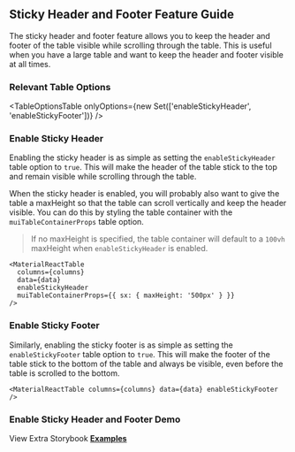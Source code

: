 
<Head>
  <title>Sticky Header/Footer Guide - Material React Table V2 Docs</title>
  <meta
    name="description"
    content="How to use and customize the sticky header feature in Material React Table"
  />
</Head>

## Sticky Header and Footer Feature Guide

The sticky header and footer feature allows you to keep the header and footer of the table visible while scrolling through the table. This is useful when you have a large table and want to keep the header and footer visible at all times.

### Relevant Table Options

<TableOptionsTable
  onlyOptions={new Set(['enableStickyHeader', 'enableStickyFooter'])}
/>

### Enable Sticky Header

Enabling the sticky header is as simple as setting the `enableStickyHeader` table option to `true`. This will make the header of the table stick to the top and remain visible while scrolling through the table.

When the sticky header is enabled, you will probably also want to give the table a maxHeight so that the table can scroll vertically and keep the header visible. You can do this by styling the table container with the `muiTableContainerProps` table option.

> If no maxHeight is specified, the table container will default to a `100vh` maxHeight when `enableStickyHeader` is enabled.

```tsx
<MaterialReactTable
  columns={columns}
  data={data}
  enableStickyHeader
  muiTableContainerProps={{ sx: { maxHeight: '500px' } }}
/>
```

### Enable Sticky Footer

Similarly, enabling the sticky footer is as simple as setting the `enableStickyFooter` table option to `true`. This will make the footer of the table stick to the bottom of the table and always be visible, even before the table is scrolled to the bottom.

```tsx
<MaterialReactTable columns={columns} data={data} enableStickyFooter />
```

### Enable Sticky Header and Footer Demo

<EnableExample />

View Extra Storybook **[Examples](https://www.material-react-table.dev/?path=/story/styling-sticky-header-examples)**
